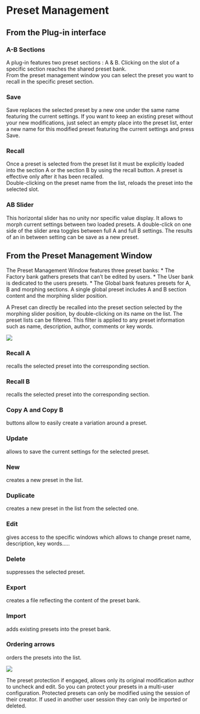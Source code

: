 # Preset Management

## From the Plug-in interface

### A-B Sections

A plug-in features two preset sections : A & B. Clicking on the slot of a specific section reaches the shared preset bank.  
From the preset management window you can select the preset you want to recall in the specific preset section.

### Save
Save replaces the selected preset by a new one under the same name featuring the current settings. If you want to
keep an existing preset without your new modifications, just select an empty place into the preset list, enter a new
name for this modified preset featuring the current settings and press Save.

### Recall
Once a preset is selected from the preset list it must be explicitly loaded into the section A or the section B by using
the recall button. A preset is effective only after it has been recalled.  
Double-clicking on the preset name from the list, reloads the preset into the selected slot.

### AB Slider
This horizontal slider has no unity nor specific value display. It allows to morph current settings between two loaded
presets. A double-click on one side of the slider area toggles between full A and full B settings. The results of an in
between setting can be save as a new preset.

## From the Preset Management Window

The Preset Management Window features three preset banks:
* The Factory bank gathers presets that can't be edited by users.
* The User bank is dedicated to the users presets.
* The Global bank features presets for A, B and morphing sections. A single global preset includes A and B section
content and the morphing slider position.

A Preset can directly be recalled into the preset section selected by the morphing slider position, by double-clicking
on its name on the list. The preset lists can be filtered. This filter is applied to any preset information such as name,
description, author, comments or key words.

![](https://flux-shared.s3.amazonaws.com/doc_images/Plugins/ircam-verb/verb_11.png)

### Recall A
recalls the selected preset into the corresponding section.

### Recall B
recalls the selected preset into the corresponding section.

### Copy A and Copy B
buttons  allow  to  easily  create  a variation around a preset.

### Update
allows to save the current settings for the selected preset.

### New
creates a new preset in the list.

### Duplicate
creates a new preset in the list from the selected one.

### Edit
gives access to the specific windows which allows to change preset name, description, key words.....

### Delete
suppresses the selected preset.

### Export
creates a file reflecting the content of the preset bank.

### Import
adds existing presets into the preset bank.

### Ordering arrows
orders the presets into the list.

![](https://flux-shared.s3.amazonaws.com/doc_images/Plugins/ircam-verb/verb_12.png)

The preset protection if engaged, allows only its original modification author to uncheck and edit. So you can protect your 
presets in a multi-user configuration. Protected presets can only be modified using the session of their creator. If used in 
another user session they can only be imported or deleted.
